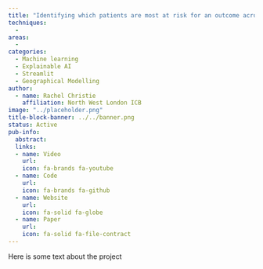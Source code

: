 ```yaml
---
title: "Identifying which patients are most at risk for an outcome across integrated neighbourhood teams"
techniques:
  -
areas:
  -
categories:
  - Machine learning
  - Explainable AI
  - Streamlit
  - Geographical Modelling
author:
  - name: Rachel Christie
    affiliation: North West London ICB
image: "../placeholder.png"
title-block-banner: ../../banner.png
status: Active
pub-info:
  abstract:
  links:
  - name: Video
    url:
    icon: fa-brands fa-youtube
  - name: Code
    url:
    icon: fa-brands fa-github
  - name: Website
    url:
    icon: fa-solid fa-globe
  - name: Paper
    url:
    icon: fa-solid fa-file-contract
---
```


Here is some text about the project
